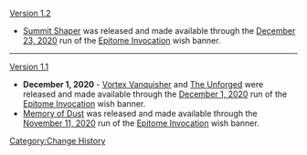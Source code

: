 [[Version 1.2]]
*[[Summit Shaper]] was released and made available through the [[Epitome Invocation/2020-12-23|December 23, 2020]] run of the [[Epitome Invocation]] wish banner.
----
[[Version 1.1]]
*'''December 1, 2020''' - [[Vortex Vanquisher]] and [[The Unforged]] were released and made available through the [[Epitome Invocation/2020-12-01|December 1, 2020]] run of the [[Epitome Invocation]] wish banner.
*[[Memory of Dust]] was released and made available through the [[Epitome Invocation/2020-11-11|November 11, 2020]] run of the [[Epitome Invocation]] wish banner.
<noinclude>[[Category:Change History]]</noinclude>